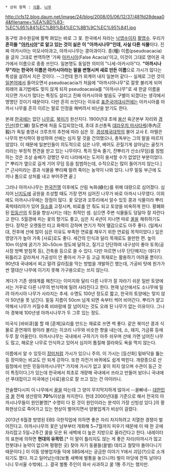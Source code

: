  * 상위 항목 : [[식물]], [[나무]]

http://cfs12.blog.daum.net/image/24/blog/2008/05/06/12/37/481fd28deaa04&filename=%EA%BD%83-%EC%95%84%EC%B9%B4%EC%8B%9C%EC%95%841.jpg

동구밖 과수원길에 활짝 펴있는 바로 그 꽃.
한국에서 자라는 [[낙엽수]]이자 [[활엽수]]. 우리가 '''흔히들 "[[아카시아]]"로 알고 있는 것이 실은 이 "아까시나무"인데, 사실 다른 식물'''이다. 진짜 아카시아는 미모사아과고, 아까시나무는 콩아과이다. 종(種) 이름(pseudoacacia)을 글자 그대로 번역하면 '가짜 [[아카시아]](False Acacia)'이고, 이것이 그대로 영어권 국가에서 이름으로 종종 쓰인다. 일본명도 동일한 의미의 "니세-아카시아"다. '''"아까시나무"라는 한국어 이름은 아카시아라는 말을 변형시켜 새로 만든 이름'''으로 가시가 많다는 특성을 살려서 지은 것이다. --그런데 뭔가 외계어 내지 일본어 같다-- 실제로 그런 것이 [[일본어]]에서 들어오면서 pseudoacacia가 처음에 "아까시아나무"로 잘못 불리게 되어 외래어 표기법에도 맞지 않게 되자 pseudoacasia를 "아까시나무"로 새 한글 이름을 지으면 가시가 많다는 특징도 살리고 진짜 아카시아와 발음도 구별이 되겠다는 생각에서 명명던 것이기 때문이다. 다만 흔히 쓰인다는 이유로 [[표준국어대사전]]에는 아카시아를 아까시 나무를 흔히 이르는 말로 인정을 해버려서 비난을 받기도 한다.

본래 [[한국]]에는 없던 [[나무]]로, [[북미]]가 원산지다. 1900년대 초에 [[용산]] 육군본부 자리와 [[경인선]](京仁線) 철도변에 처음 도입되었는데, 초대 조선총독 [[데라우치 마사타케]](寺內正毅)가 독일 총영사 크루프의 추천에 따라 심은 것. [[경성제국대학]]의 불어 교사 E. 마텔은 나무의 번식력이 왕성하여 산에는 심지 말 것을 건의했으나, 총독부는 그의 말을 따르지 않았다. 이 때문에 일본인들이 의도적으로 심은 나무, 베어도 끈질기게 살아남는 골칫거리라는 부정적 편견을 받고 있는 나무이다. 특히 땅속 줄기, 잔뿌리가 산소(무덤)를 침범하는 것은 조상 숭배가 강했던 우리 나라에서는 도저히 용서할 수가 없었던 부분이었다.[* 뿌리가 옆으로 길게 기어 무덤 등을 침범하는데, 수직으로는 많이 들어가지 않는다.][* 근사미라는 콩과 식물을 뿌리째 말려 죽이는 농약이 나와 있다. 나무 밑둥 부근에 도끼나 톱으로 상처를 내고 부어주면 끝.]

그러나 아까시나무는 [[한국전쟁]] 이후에도 산림 녹화(綠化)를 위해 대량으로 심어졌다. 심지어 [[난지도]]에 공원을 조성할 때도 가장 먼저 심어진 나무가 바로 아까시 나무였다. 이외에도 아까시나무에는 장점이 많다. 꽃 모양과 꼬투리에서 알수 있듯 콩과 식물이라 뿌리혹박테리아가 있어 [[질소]]를 고정시켜, 비료를 안 줘도 되고 토양을 비옥하게 한다. 황폐화된 [[민둥산]]의 토질을 향상시키는 데는 최적인 셈. 심으면 주변 식물들도 덩달아 잘 자란다고 한다. 5월경에 피는 꽃의 향기도 좋고, 심은 지 4년이 지나면 따로 [[꿀]]을 채취하기도 한다. 장작은 오랫동안 타고 화력이 강하며 연기가 적어 땔감으로도 아주 좋다. (일제시대, 전후에 산에 많이 심은 이유도 부족한 연료를 채우기 위한 연료림 목적이었다.) 잎은 영양가가 높아 가축 [사료]로도 좋다. 세간의 인식과 달리 목재로도 쓸만한 편. 높이 10m 이상에 굵기가 30~50cm 정도에 달하고, 질기고 단단하여 내구성이 좋아 토목(공사장 방벽 받침목 등), 건축용 등으로 쓸 수 있다. 다만 마르면 너무 단단해지는 데다가 뒤틀리고 갈라져서 가공성이 안 좋아서 가구 등 고급 목재로는 활용하기 어려울 뿐이다. 90년대 국내에서 찌고 말려 갈라짐을 막는 방법을 개발하긴 했는데, 가공비 탓에 원가가 싼 열대산 나무에 이기지 못해 가구용으로는 쓰지 않는다. 

게다가 기존 생태계를 해친다는 이미지와 달리 다른 나무가 잘 자라기 쉬운 일반 토양에서는 거꾸로 다른 나무의 번식력에 밀려 사라진다고 한다. 현재 남산에서도 소나무에 밀려 아카시아 나무가 사라지는 추세. 수명도 100년 정도로 짧고, 한국의 토양에는 맞지 않아 50년을 못 넘긴다. 밑둥 지름이 50cm 넘게 되면 속부터 썩어 비어간다. 뿌리가 얕고 약해서 나무가 커질수록 비바람에 잘 넘어지는 것도 오래 된 나무가 없는 이유이다. 그나마 경북에 100년생 아까시나무가 두 그루 있는 정도. 

미국식 [바비큐]를 할 때 [훈제]요리를 만드는 재료로 쓰면 썩 좋다. 같은 북미산 콩과 식물로 훈연재의 왕이라 불리는 히코리 나무와 비슷한 향을 내는데, 소, 돼지, 가금류 등에 두루 잘 어울린다. 아까시나무는 국내에서 구하기가 아주 쉬우며 산에 가면 넘어진 나무도 많고, 해로운 나무로 인식하고 있어서 심지어 톱질해 잘라와도 욕을 먹지 않는다.

이름에서 알 수 있듯이 [[장미]]처럼 가시가 있으니 주의. 이 가시는 [등산화] 밑바닥을 뚫는 등 장미와는 비교도 안 되게 강하다. 또한 자전거 바퀴에도 쉽게 박힌다. 개량종으로 산림청에서 만든 민둥아까시나무[* 가지에 가시가 없고 꽃이 피지 않으며 수관이 둥근 것이 특징이다.]가 있는데 한국에서 최초로 개량해 국내에서 쓰라고 만들어 놨더니 국내에선 푸대접이고 미국에선 [사료]용으로 잘 쓰고 있는 건 아이러니.

전술했다시피 이 나무에서 [[꿀]]을 따는데 그 양이 무지막지하게 많아서 --꿀빠네-- [[대한민국]] [[꿀]] 전체 생산량의 '''70%'''이상을 차지한다. 헌데 2000년대를 기준으로 해서 전국의 아까시나무들이 원인불명[* 수명이 다 된 것이 원인이라는 분석이 가장 신빙성 있다.]의 황화현상으로 죽어가고 있는 현상이 벌어지면서 양봉업계가 비상이 걸렸다.

2013년 6월경 방영된 EBS 극한직업에 의하면 좋은 자리 차지하려고 치열한 경쟁이 벌어진다고. 아까시나무의 꽃은 남부부터 개화해 5~7월까지 피우기 때문에 이 때 한 곳에 자리잡고 5일~2주간 꿀을 모은 뒤 새벽에 더 높은 지방으로 올라간다고 한다. 내레이터의 표현에 의하면 '''현대의 유목민'''.[* 이 말이 틀리지도 않는 게 좋은 자리(아까시가 많고 전봇대나 농약이 없으며 평평한 곳) 찾아 자기 동물들(꿀벌) 데리고 철맞아 돌아다니기 때문이다.] 이 이동 양봉업자들 덕에 SBS에서는 궁금한 이야기 Y에서 괴담(?)으로 소개되기도 했다. 자고 일어났는데(보통 새벽에 벌통을 놓으니까) 벌이 마당에 잔뜩 날아다니니 무서울 수밖에(…). 결국 벌통 주인이 와서 사과하고 꿀 1통 주기는 했지만.
